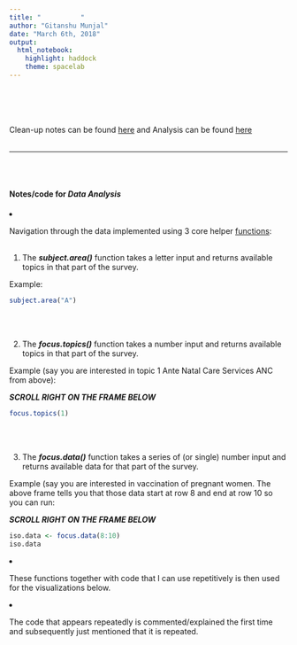 ```yaml
---
title: "          "
author: "Gitanshu Munjal"
date: "March 6th, 2018"
output: 
  html_notebook: 
    highlight: haddock
    theme: spacelab
---
```

<br><br><br><br>
Clean-up notes can be found [here](http://grmunjal.github.io/presentations/socialcops/Munjal-NRHM-cleanup.nb.html) and Analysis can be found [here](http://grmunjal.github.io/presentations/socialcops/Munjal-NRHM-code.nb.html)
<br><br><hr><br><br>

#### Notes/code for ***Data Analysis***

<li> 
Navigation through the data implemented using 3 core helper [functions](https://github.com/grmunjal/socialcops/tree/master/code/):
<br><br>

1. The ***subject.area()*** function takes a letter input and returns available topics in that part of the survey.

Example:
```r
subject.area("A")
```
<br><br>

2. The ***focus.topics()*** function takes a number input and returns available topics in that part of the survey.

Example (say you are interested in topic 1 Ante Natal Care Services ANC from above):

***SCROLL RIGHT ON THE FRAME BELOW***
```r
focus.topics(1)
```
<br><br>

3. The ***focus.data()*** function takes a series of (or single) number input and returns available data for that part of the survey.

Example (say you are interested in vaccination of pregnant women. The above frame tells you that those data start at row 8 and end at row 10 so you can run:

***SCROLL RIGHT ON THE FRAME BELOW***
```r
iso.data <- focus.data(8:10)
iso.data
```

<li> These functions together with code that I can use repetitively is then used for the visualizations below. 

<li> The code that appears repeatedly is commented/explained the first time and subsequently just mentioned that it is repeated.

<br><br><br>